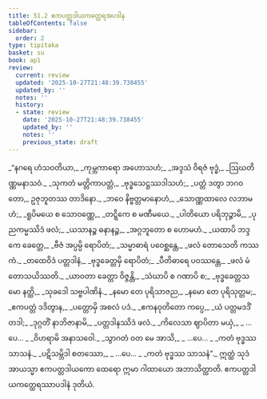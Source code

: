 ```yaml
---
title: 51.2 ဧကပတ္တဒါယကတ္ထေရအပဒါန
tableOfContents: false
sidebar:
  order: 2
type: tipitaka
basket: su
book: ap1
review:
  current: review
  updated: '2025-10-27T21:48:39.738455'
  updated_by: ''
  notes: ''
  history:
  - state: review
    date: '2025-10-27T21:48:39.738455'
    updated_by: ''
    notes: ''
    previous_state: draft
---
```



<ReviewStatus review={frontmatter.review} showDetails={true} />

<HypothesisAnnotation frontmatter={frontmatter} />

<DynamicBreadcrumb />

<Division number="39" book="ap1" e="ch" v="20" p="432">

<Paragraph number="6608" type="verses" book="ap1">
_“နဂရေ ဟံသဝတိယာ,_  
_ကုမ္ဘကာရော အဟောသဟံ;_  
_အဒ္ဒသံ ဝိရဇံ ဗုဒ္ဓံ,_  
_ဩဃတိဏ္ဏမနာသဝံ._  

</Paragraph>

</Division>
<Division number="40" book="ap1" e="ch" v="20" p="432">

<Paragraph number="6609" type="verses" book="ap1">
_သုကတံ မတ္တိကာပတ္တံ,_  
_ဗုဒ္ဓသေဋ္ဌဿဒါသဟံ;_  
_ပတ္တံ ဒတွာ ဘဂဝတော,_  
ဥဇုဘူတဿ တာဒိနော._  

</Paragraph>

</Division>
<Division number="41" book="ap1" e="ch" v="20" p="432">

<Paragraph number="6610" type="verses" book="ap1">
_ဘဝေ နိဗ္ဗတ္တမာနောဟံ,_  
_သောဏ္ဏထာလေ လဘာမဟံ;_  
_ရူပိမယေ စ သောဝဏ္ဏေ,_  
_တဋ္ဋိကေ စ မဏီမယေ._  

</Paragraph>

</Division>
<Division number="42" book="ap1" e="ch" v="20" p="432">

<Paragraph number="6611" type="verses" book="ap1">
_ပါတိယော ပရိဘုဉ္ဇာမိ,_  
_ပုညကမ္မဿိဒံ ဖလံ;_  
_ယသာနဉ္စ ဓနာနဉ္စ,_  
_အဂ္ဂဘူတော စ ဟောမဟံ._  

</Paragraph>

</Division>
<Division number="43" book="ap1" e="ch" v="20" p="432">

<Paragraph number="6612" type="verses" book="ap1">
_ယထာပိ ဘဒ္ဒကေ ခေတ္တေ,_  
_ဗီဇံ အပ္ပမ္ပိ ရောပိတံ;_  
_သမ္မာဓာရံ ပဝေစ္ဆန္တေ,_  
_ဖလံ တောသေတိ ကဿကံ._  

</Paragraph>

</Division>
<Division number="44" book="ap1" e="ch" v="20" p="432">

<Paragraph number="6613" type="verses" book="ap1">
_တထေဝိဒံ ပတ္တဒါနံ,_  
_ဗုဒ္ဓခေတ္တမှိ ရောပိတံ;_  
_ပီတိဓာရေ ပဝဿန္တေ,_  
_ဖလံ မံ တောသယိဿတိ._  

</Paragraph>

</Division>
<Division number="45" book="ap1" e="ch" v="20" p="432">

<Paragraph number="6614" type="verses" book="ap1">
_ယာဝတာ ခေတ္တာ ဝိဇ္ဇန္တိ,_  
_သံဃာပိ စ ဂဏာပိ စ;_  
_ဗုဒ္ဓခေတ္တသမော နတ္ထိ,_  
_သုခဒေါ သဗ္ဗပါဏိနံ._  

</Paragraph>

</Division>
<Division number="46" book="ap1" e="ch" v="20" p="433">

<Paragraph number="6615" type="verses" book="ap1">
_နမော တေ ပုရိသာဇည,_  
_နမော တေ ပုရိသုတ္တမ;_  
_ဧကပတ္တံ ဒဒိတွာန,_  
_ပတ္တောမှိ အစလံ ပဒံ._  

</Paragraph>

</Division>
<Division number="47" book="ap1" e="ch" v="20" p="433">

<Paragraph number="6616" type="verses" book="ap1">
_ဧကနဝုတိတော ကပ္ပေ,_  
_ယံ ပတ္တမဒဒိံ တဒါ;_  
_ဒုဂ္ဂတိံ နာဘိဇာနာမိ,_  
_ပတ္တဒါနဿိဒံ ဖလံ._  

</Paragraph>

</Division>
<Division number="48" book="ap1" e="ch" v="20" p="433">

<Paragraph number="6617" type="verses" book="ap1">
_ကိလေသာ ဈာပိတာ မယှံ,_  
_ …ပေ… _  
_ဝိဟရာမိ အနာသဝေါ._  

</Paragraph>

</Division>
<Division number="49" book="ap1" e="ch" v="20" p="433">

<Paragraph number="6618" type="verses" book="ap1">
_သွာဂတံ ဝတ မေ အာသိ,_  
_ …ပေ… _  
_ကတံ ဗုဒ္ဓဿ သာသနံ._  

</Paragraph>

</Division>
<Division number="50" book="ap1" e="ch" v="20" p="433">

<Paragraph number="6619" type="verses" book="ap1">
_ပဋိသမ္ဘိဒါ စတဿော,_  
_ …ပေ… _  
_ကတံ ဗုဒ္ဓဿ သာသနံ”._  

</Paragraph>

<Paragraph number="6620" book="ap1">
ဣတ္ထံ သုဒံ အာယသ္မာ ဧကပတ္တဒါယကော ထေရော ဣမာ ဂါထာယော အဘာသိတ္ထာတိ.

</Paragraph>
</Division>

<Paragraph number="6621" type="center" book="ap1">
ဧကပတ္တဒါယကတ္ထေရဿာပဒါနံ ဒုတိယံ.
</Paragraph>